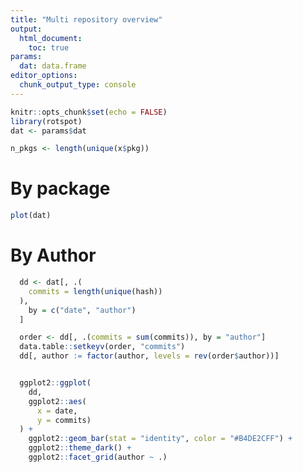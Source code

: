 ```yaml
---
title: "Multi repository overview"
output: 
  html_document:
    toc: true
params:
  dat: data.frame
editor_options: 
  chunk_output_type: console
---
```


```r
knitr::opts_chunk$set(echo = FALSE)
library(rotspot)
dat <- params$dat

n_pkgs <- length(unique(x$pkg))
```

# By package

```r
plot(dat) 

```

# By Author

```r
  dd <- dat[, .(
    commits = length(unique(hash))
  ), 
    by = c("date", "author")
  ]

  order <- dd[, .(commits = sum(commits)), by = "author"]
  data.table::setkeyv(order, "commits")
  dd[, author := factor(author, levels = rev(order$author))]


  ggplot2::ggplot(
    dd,
    ggplot2::aes(
      x = date,
      y = commits)
  ) +
    ggplot2::geom_bar(stat = "identity", color = "#B4DE2CFF") +
    ggplot2::theme_dark() +
    ggplot2::facet_grid(author ~ .) 
```

